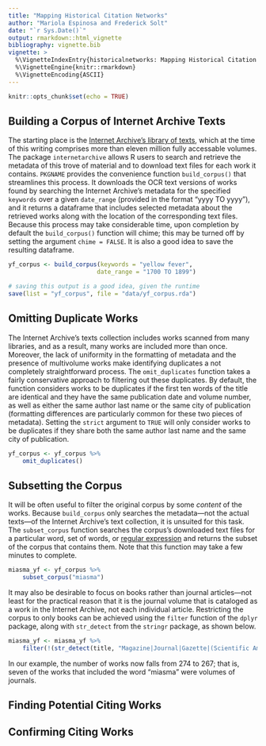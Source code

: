```yaml
---
title: "Mapping Historical Citation Networks"
author: "Mariola Espinosa and Frederick Solt"
date: "`r Sys.Date()`"
output: rmarkdown::html_vignette
bibliography: vignette.bib
vignette: >
  %\VignetteIndexEntry{historicalnetworks: Mapping Historical Citation Networks}
  %\VignetteEngine{knitr::rmarkdown}
  %\VignetteEncoding{ASCII}
---
```


```r
knitr::opts_chunk$set(echo = TRUE)
```

## Building a Corpus of Internet Archive Texts

The starting place is the [Internet Archive's library of texts](https://archive.org/details/texts), which at the time of this writing comprises more than eleven million fully accessable volumes. The package `internetarchive` allows R users to search and retrieve the metadata of this trove of material and to download text files for each work it contains. `PKGNAME` provides the convenience function `build_corpus()` that streamlines this process.  It downloads the OCR text versions of works found by searching the Internet Archive's metadata for the specified `keywords` over a given `date_range` (provided in the format "yyyy TO yyyy"), and it returns a dataframe that includes selected metadata about the retrieved works along with the location of the corresponding text files.  Because this process may take considerable time, upon completion by default the `build_corpus()` function will chime; this may be turned off by setting the argument `chime = FALSE`.  It is also a good idea to save the resulting dataframe.

```r
yf_corpus <- build_corpus(keywords = "yellow fever",
                         date_range = "1700 TO 1899")

# saving this output is a good idea, given the runtime 
save(list = "yf_corpus", file = "data/yf_corpus.rda")
```

## Omitting Duplicate Works

The Internet Archive's texts collection includes works scanned from many libraries, and as a result, many works are included more than once.  Moreover, the lack of uniformity in the formatting of metadata and the presence of multivolume works make identifying duplicates a not completely straightforward process.  The `omit_duplicates` function takes a fairly conservative approach to filtering out these duplicates.  By default, the function considers works to be duplicates if the first ten words of the title are identical and they have the same publication date and volume number, as well as either the same author last name or the same city of publication (formatting differences are particularly common for these two pieces of metadata).  Setting the `strict` argument to `TRUE` will only consider works to be duplicates if they share both the same author last name and the same city of publication.

```r
yf_corpus <- yf_corpus %>% 
    omit_duplicates()
```


## Subsetting the Corpus

It will be often useful to filter the original corpus by some _content_ of the works.  Because `build_corpus` only searches the metadata---not the actual texts---of the Internet Archive's text collection, it is unsuited for this task.  The `subset_corpus` function searches the corpus's downloaded text files for a particular word, set of words, or [regular expression](http://r4ds.had.co.nz/strings.html#matching-patterns-with-regular-expressions) and returns the subset of the corpus that contains them.  Note that this function may take a few minutes to complete.

```r
miasma_yf <- yf_corpus %>% 
    subset_corpus("miasma")
```

It may also be desirable to focus on books rather than journal articles---not least for the practical reason that it is the journal volume that is cataloged as a work in the Internet Archive, not each individual article.  Restricting the corpus to only books can be achieved using the `filter` function of the `dplyr` package, along with `str_detect` from the `stringr` package, as shown below.

```r
miasma_yf <- miasma_yf %>% 
    filter(!(str_detect(title, "Magazine|Journal|Gazette|(Scientific American)")))
```

In our example, the number of works now falls from 274 to 267; that is, seven of the works that included the word "miasma" were volumes of journals.

## Finding Potential Citing Works



## Confirming Citing Works



